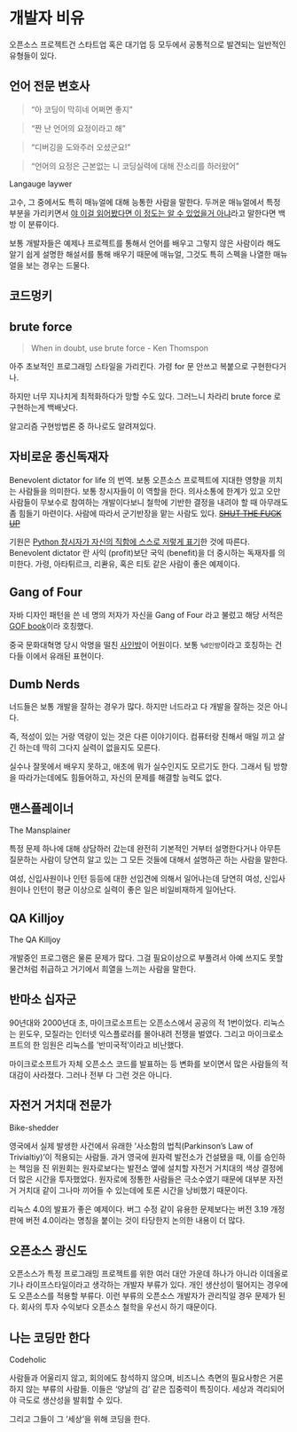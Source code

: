 # 개발자 비유 {#developer-tropes}

오픈소스 프로젝트건 스타트업 혹은 대기업 등 모두에서 공통적으로 발견되는 일반적인 유형들이 있다.

## 언어 전문 변호사 {#language-lawyer}
> "아 코딩이 막히네 어쩌면 좋지"

> "짠 난 언어의 요정이라고 해"

> "디버깅을 도와주러 오셨군요!"

> "언어의 요정은 근본없는 니 코딩실력에 대해 잔소리를 하러왔어"

Langauge laywer

고수, 그 중에서도 특히 매뉴얼에 대해 능통한 사람을 말한다. 두꺼운 매뉴얼에서 특정 부분을 가리키면서 [야 이걸 읽어봤다면 이 정도는 알 수 있었을거 아냐](#RTFM)라고 말한다면 백방 이 분류이다.

보통 개발자들은 예제나 프로젝트를 통해서 언어를 배우고 그렇지 않은 사람이라 해도 알기 쉽게 설명한 해설서를 통해 배우기 때문에 매뉴얼, 그것도 특히 스펙을 나열한 매뉴얼을 보는 경우는 드물다.

## 코드멍키 {#code-monkey}

## brute force {#brute-force}
> When in doubt, use brute force
> - Ken Thomspon

아주 초보적인 프로그래밍 스타일을 가리킨다. 가령 for 문 안쓰고 복붙으로 구현한다거나.

하지만 너무 지나치게 최적화하다가 망할 수도 있다. 그러느니 차라리 brute force 로 구현하는게 백배낫다.

알고리즘 구현방법론 중 하나로도 알려져있다.

## 자비로운 종신독재자 {#BDFL}

Benevolent dictator for life 의 번역. 보통 오픈소스 프로젝트에 지대한 영향을 끼치는 사람들을 의미한다. 보통 창시자들이 이 역할을 한다. 의사소통에 한계가 있고 오만 사람들이 무보수로 참여하는 개발이다보니 철학에 기반한 결정을 내려야 할 때 아무래도 좀 힘들기 마련이다. 사람에 따라서 군기반장을 맡는 사람도 있다. ~~[SHUT THE FUCK UP](https://lkml.org/lkml/2012/12/23/75)~~

기원은 [Python 창시자가 자신의 직함에 스스로 저렇게 표기](http://www.artima.com/weblogs/viewpost.jsp?thread=235725)한 것에 따른다. Benevolent dictator 란 사익 (profit)보단 국익 (benefit)을 더 중시하는 독재자를 의미한다. 가령, 아타튀르크, 리콴유, 혹은 티토 같은 사람이 좋은 예제이다.

## Gang of Four {#Gang-of-Four}
자바 디자인 패턴을 쓴 네 명의 저자가 자신을 Gang of Four 라고 불렀고 해당 서적은 [GOF book](#GOF-book)이라 호칭했다.

중국 문화대혁명 당시 악명을 떨친 [사인방](https://ko.wikipedia.org/wiki/%EC%82%AC%EC%9D%B8%EB%B0%A9)이 어원이다. 보통 `%d인방`이라고 호칭하는 건 다들 이에서 유래된 표현이다.

## Dumb Nerds {#dumb-nerds}

너드들은 보통 개발을 잘하는 경우가 많다. 하지만 너드라고 다 개발을 잘하는 것은 아니다.

즉, 적성이 있는 거랑 역량이 있는 것은 다른 이야기이다.
컴퓨터랑 친해서 매일 끼고 살긴 하는데 딱히 그다지 실력이 없을지도 모른다.

실수나 잘못에서 배우지 못하고, 애초에 뭐가 실수인지도 모르기도 한다.
그래서 팀 방향을 따라가는데에도 힘들어하고, 자신의 문제를 해결할 능력도 없다.

## 맨스플레이너 {#The-Mansplainer}
The Mansplainer

특정 문제 하나에 대해 상담하러 갔는데
완전히 기본적인 거부터 설명한다거나
아무튼 질문하는 사람이 당연히 알고 있는 그 모든 것들에 대해서
설명하곤 하는 사람을 말한다.

여성, 신입사원이나 인턴 등등에 대한 선입견에 의해서
일어나는데 당연히 여성, 신입사원이나 인턴이 평균 이상으로 실력이 좋은 일은 비일비재하게 일어난다.

## QA Killjoy {#QA-Killjoy}
The QA Killjoy

개발중인 프로그램은 물론 문제가 많다. 그걸 필요이상으로 부풀려서 아예 쓰지도 못할 물건처럼 취급하고 거기에서 희열을 느끼는 사람을 말한다.

## 반마소 십자군 {#Anti-Microsoft-crusader}

90년대와 2000년대 초, 마이크로소프트는 오픈소스에서 공공의 적 1번이었다. 리눅스는 윈도우, 모질라는 인터넷 익스플로러를 몰아내려 전쟁을 벌였다. 그리고 마이크로소프트의 한 임원은 리눅스를 '반미국적'이라고 비난했다.

마이크로소프트가 자체 오픈소스 코드를 발표하는 등 변화를 보이면서 많은 사람들의 적대감이 사라졌다. 그러나 전부 다 그런 것은 아니다.

## 자전거 거치대 전문가 {#Bike-shedder}

Bike-shedder

영국에서 실제 발생한 사건에서 유래한 '사소함의 법칙(Parkinson's Law of Trivialtiy)'이 적용되는 사람들. 과거 영국에 원자력 발전소가 건설됐을 때, 이를 승인하는 책임을 진 위원회는 원자로보다는 발전소 옆에 설치할 자전거 거치대의 색상 결정에 더 많은 시간을 투자했었다. 원자로에 정통한 사람들은 극소수였기 때문에 대부분 자전거 거치대 같이 그나마 끼어들 수 있는데에 토론 시간을 낭비했기 때문이다.

리눅스 4.0의 발표가 좋은 예제이다. 버그 수정 같이 유용한 문제보다는 버전 3.19 개정판에 버전 4.0이라는 명칭을 붙이는 것이 타당한지 논의한 내용이 더 많다.

## 오픈소스 광신도 {#opensource-zealot}

오픈소스가 특정 프로그래밍 프로젝트를 위한 여러 대안 가운데 하나가 아니라 이데올로기나 라이프스타일이라고 생각하는 개발자 부류가 있다. 개인 생산성이 떨어지는 경우에도 오픈소스를 적용할 부류다. 이런 부류의 오픈소스 개발자가 관리직일 경우 문제가 된다. 회사의 투자 수익보다 오픈소스 철학을 우선시 하기 때문이다.

## 나는 코딩만 한다 {#Codeholic}

Codeholic

사람들과 어울리지 않고, 회의에도 참석하지 않으며, 비즈니스 측면의 필요사항은 거론하지 않는 부류의 사람들. 이들은 '양날의 검' 같은 집중력이 특징이다. 세상과 격리되어야 극도로 생산성을 발휘할 수 있다.

그리고 그들이 그 ‘세상’을 위해 코딩을 한다.